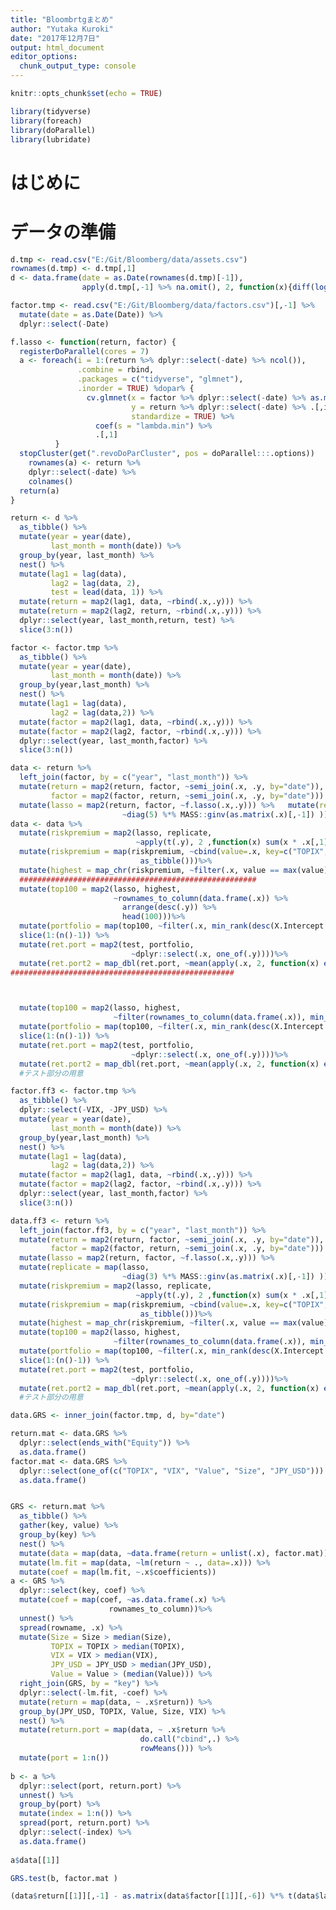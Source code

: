 ```yaml
---
title: "Bloombrtgまとめ"
author: "Yutaka Kuroki"
date: "2017年12月7日"
output: html_document
editor_options: 
  chunk_output_type: console
---
```


```r
knitr::opts_chunk$set(echo = TRUE)
```

```r
library(tidyverse)
library(foreach)
library(doParallel)
library(lubridate)
```


# はじめに

# データの準備

```r
d.tmp <- read.csv("E:/Git/Bloomberg/data/assets.csv")
rownames(d.tmp) <- d.tmp[,1]
d <- data.frame(date = as.Date(rownames(d.tmp)[-1]),
                apply(d.tmp[,-1] %>% na.omit(), 2, function(x){diff(log(x))}))
```

```r
factor.tmp <- read.csv("E:/Git/Bloomberg/data/factors.csv")[,-1] %>% 
  mutate(date = as.Date(Date)) %>% 
  dplyr::select(-Date)
```

```r

f.lasso <- function(return, factor) {
  registerDoParallel(cores = 7)
  a <- foreach(i = 1:(return %>% dplyr::select(-date) %>% ncol()),
               .combine = rbind,
               .packages = c("tidyverse", "glmnet"),
               .inorder = TRUE) %dopar% {
                 cv.glmnet(x = factor %>% dplyr::select(-date) %>% as.matrix(),
                           y = return %>% dplyr::select(-date) %>% .[,i] %>% as.matrix(),
                           standardize = TRUE) %>% 
                   coef(s = "lambda.min") %>% 
                   .[,1]
          }
  stopCluster(get(".revoDoParCluster", pos = doParallel:::.options))
    rownames(a) <- return %>% 
    dplyr::select(-date) %>% 
    colnames()
  return(a)
}

```

```r
return <- d %>% 
  as_tibble() %>% 
  mutate(year = year(date),
         last_month = month(date)) %>% 
  group_by(year, last_month) %>% 
  nest() %>% 
  mutate(lag1 = lag(data),
         lag2 = lag(data, 2),
         test = lead(data, 1)) %>% 
  mutate(return = map2(lag1, data, ~rbind(.x,.y))) %>% 
  mutate(return = map2(lag2, return, ~rbind(.x,.y))) %>% 
  dplyr::select(year, last_month,return, test) %>% 
  slice(3:n())

factor <- factor.tmp %>% 
  as_tibble() %>% 
  mutate(year = year(date),
         last_month = month(date)) %>%
  group_by(year,last_month) %>% 
  nest() %>% 
  mutate(lag1 = lag(data),
         lag2 = lag(data,2)) %>% 
  mutate(factor = map2(lag1, data, ~rbind(.x,.y))) %>% 
  mutate(factor = map2(lag2, factor, ~rbind(.x,.y))) %>% 
  dplyr::select(year, last_month,factor) %>% 
  slice(3:n()) 

data <- return %>% 
  left_join(factor, by = c("year", "last_month")) %>% 
  mutate(return = map2(return, factor, ~semi_join(.x, .y, by="date")),
         factor = map2(factor, return, ~semi_join(.x, .y, by="date"))) %>% 
  mutate(lasso = map2(return, factor, ~f.lasso(.x,.y))) %>%   mutate(replicate = map(lasso,
                         ~diag(5) %*% MASS::ginv(as.matrix(.x)[,-1]) )) 
data <- data %>% 
  mutate(riskpremium = map2(lasso, replicate,
                            ~apply(t(.y), 2 ,function(x) sum(x * .x[,1])))) %>% 
  mutate(riskpremium = map(riskpremium, ~cbind(value=.x, key=c("TOPIX", "VIX", "Value", "Size", "JPY_USD")) %>% 
                             as_tibble()))%>% 
  mutate(highest = map_chr(riskpremium, ~filter(.x, value == max(value))$key)) %>% 
  #####################################################
  mutate(top100 = map2(lasso, highest,
                       ~rownames_to_column(data.frame(.x)) %>% 
                         arrange(desc(.y)) %>% 
                         head(100)))%>% 
  mutate(portfolio = map(top100, ~filter(.x, min_rank(desc(X.Intercept.)) <= 30)$rowname))%>% 
  slice(1:(n()-1)) %>% 
  mutate(ret.port = map2(test, portfolio, 
                           ~dplyr::select(.x, one_of(.y))))%>% 
  mutate(ret.port2 = map_dbl(ret.port, ~mean(apply(.x, 2, function(x) exp(sum(x))))))
##################################################



  mutate(top100 = map2(lasso, highest,
                       ~filter(rownames_to_column(data.frame(.x)), min_rank(desc(.y)) <= 100)))%>% 
  mutate(portfolio = map(top100, ~filter(.x, min_rank(desc(X.Intercept.)) <= 30)$rowname))%>% 
  slice(1:(n()-1)) %>% 
  mutate(ret.port = map2(test, portfolio, 
                           ~dplyr::select(.x, one_of(.y))))%>% 
  mutate(ret.port2 = map_dbl(ret.port, ~mean(apply(.x, 2, function(x) exp(sum(x))))))
  #テスト部分の用意

```


```r

factor.ff3 <- factor.tmp %>% 
  as_tibble() %>% 
  dplyr::select(-VIX, -JPY_USD) %>% 
  mutate(year = year(date),
         last_month = month(date)) %>%
  group_by(year,last_month) %>% 
  nest() %>% 
  mutate(lag1 = lag(data),
         lag2 = lag(data,2)) %>% 
  mutate(factor = map2(lag1, data, ~rbind(.x,.y))) %>% 
  mutate(factor = map2(lag2, factor, ~rbind(.x,.y))) %>% 
  dplyr::select(year, last_month,factor) %>% 
  slice(3:n()) 

data.ff3 <- return %>% 
  left_join(factor.ff3, by = c("year", "last_month")) %>% 
  mutate(return = map2(return, factor, ~semi_join(.x, .y, by="date")),
         factor = map2(factor, return, ~semi_join(.x, .y, by="date"))) %>% 
  mutate(lasso = map2(return, factor, ~f.lasso(.x,.y))) %>% 
  mutate(replicate = map(lasso,
                         ~diag(3) %*% MASS::ginv(as.matrix(.x)[,-1]) )) %>%
  mutate(riskpremium = map2(lasso, replicate,
                            ~apply(t(.y), 2 ,function(x) sum(x * .x[,1])))) %>% 
  mutate(riskpremium = map(riskpremium, ~cbind(value=.x, key=c("TOPIX", "Value", "Size")) %>% 
                             as_tibble()))%>% 
  mutate(highest = map_chr(riskpremium, ~filter(.x, value == max(value))$key)) %>% 
  mutate(top100 = map2(lasso, highest,
                       ~filter(rownames_to_column(data.frame(.x)), min_rank(desc(Value)) <= 100))) %>% 
  mutate(portfolio = map(top100, ~filter(.x, min_rank(desc(X.Intercept.)) <= 30)$rowname))%>% 
  slice(1:(n()-1)) %>% 
  mutate(ret.port = map2(test, portfolio, 
                           ~dplyr::select(.x, one_of(.y))))%>% 
  mutate(ret.port2 = map_dbl(ret.port, ~mean(apply(.x, 2, function(x) exp(sum(x))))))
  #テスト部分の用意

```

```r
data.GRS <- inner_join(factor.tmp, d, by="date")

return.mat <- data.GRS %>% 
  dplyr::select(ends_with("Equity")) %>% 
  as.data.frame()
factor.mat <- data.GRS %>% 
  dplyr::select(one_of(c("TOPIX", "VIX", "Value", "Size", "JPY_USD"))) %>% 
  as.data.frame()


GRS <- return.mat %>% 
  as_tibble() %>% 
  gather(key, value) %>% 
  group_by(key) %>% 
  nest() %>%
  mutate(data = map(data, ~data.frame(return = unlist(.x), factor.mat))) %>% 
  mutate(lm.fit = map(data, ~lm(return ~ ., data=.x))) %>% 
  mutate(coef = map(lm.fit, ~.x$coefficients)) 
a <- GRS %>% 
  dplyr::select(key, coef) %>% 
  mutate(coef = map(coef, ~as.data.frame(.x) %>% 
                      rownames_to_column))%>% 
  unnest() %>% 
  spread(rowname, .x) %>% 
  mutate(Size = Size > median(Size),
         TOPIX = TOPIX > median(TOPIX),
         VIX = VIX > median(VIX),
         JPY_USD = JPY_USD > median(JPY_USD),
         Value = Value > (median(Value))) %>% 
  right_join(GRS, by = "key") %>% 
  dplyr::select(-lm.fit, -coef) %>% 
  mutate(return = map(data, ~ .x$return)) %>%
  group_by(JPY_USD, TOPIX, Value, Size, VIX) %>% 
  nest() %>% 
  mutate(return.port = map(data, ~ .x$return %>% 
                             do.call("cbind",.) %>% 
                             rowMeans())) %>% 
  mutate(port = 1:n())
  
b <- a %>% 
  dplyr::select(port, return.port) %>% 
  unnest() %>% 
  group_by(port) %>% 
  mutate(index = 1:n()) %>% 
  spread(port, return.port) %>% 
  dplyr::select(-index) %>% 
  as.data.frame()
  
a$data[[1]]

GRS.test(b, factor.mat ) 
```


```r
(data$return[[1]][,-1] - as.matrix(data$factor[[1]][,-6]) %*% t(data$lasso[[1]][,-1])) %>% as.matrix() %>% as.vector() %>%  summary()
```

